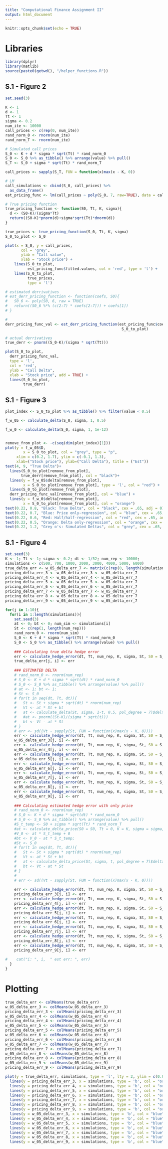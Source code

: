 ```yaml
---
title: "Computational Finance Assignment II"
output: html_document
---
```


```r
knitr::opts_chunk$set(echo = TRUE)
```

# Libraries
```r
library(dplyr)
library(matlib)
source(paste0(getwd(), "/helper_functions.R"))
```

## S.1 - Figure 2
```r
set.seed(3)

K <- 1
d <- 1
Tt <- 1
sigma <- 0.2
num_ite <- 10000
call_prices <- c(rep(0, num_ite))
rand_norm_0 <- rnorm(num_ite)
rand_norm_T <- rnorm(num_ite)

# Simulated call prices
S_0 <- K + d * sigma * sqrt(Tt) * rand_norm_0
S_0 <- S_0 %>% as_tibble() %>% arrange(value) %>% pull()
S_T <- S_0 + sigma * sqrt(Tt) * rand_norm_T

call_prices <- sapply(S_T, FUN = function(x)max(x - K, 0))

# LM
call_simulations <- cbind(S_0, call_prices) %>% 
  as_data_frame()
est_pricing_func <- lm(call_prices ~ poly(S_0, 7, raw=TRUE), data = call_simulations)

# True pricing function
true_pricing_function <- function(S0, Tt, K, sigma){
  d <- (S0-K)/(sigma*Tt)
  return((S0-K)*pnorm(d)+sigma*sqrt(Tt)*dnorm(d))
}

true_prices <- true_pricing_function(S_0, Tt, K, sigma)
S_0_to_plot <- S_0 

plot(x = S_0, y = call_prices, 
       col = 'grey',
       ylab = "Call value",
       xlab = "Stock price") + 
    lines(S_0_to_plot, 
          est_pricing_func$fitted.values, col = 'red', type = 'l') + 
    lines(S_0_to_plot, 
          true_prices, 
          type = 'l')

# estimated derrivatives
# est_derr_pricing_function <- function(coefs, S0){
#   S0_6 <- poly(S0, 6, raw = TRUE)
#   return((S0_6 %*% (c(2:7) * coefs[2:7])) + coefs[1])
# }

# 
derr_pricing_func_val <- est_derr_pricing_function(est_pricing_func$coefficients[-1],
                                                    S_0_to_plot)

# actual derrivatives
true_derr <- pnorm((S_0-K)/(sigma * sqrt(Tt)))

plot(S_0_to_plot, 
  derr_pricing_func_val, 
  type = 'l',
  col = 'red',
  ylab = "Call Delta",
  xlab = "Stock price", add = TRUE) + 
  lines(S_0_to_plot,
        true_derr)
```

## S.1 - Figure 3
```r
plot_index <- S_0_to_plot %>% as_tibble() %>% filter(value < 0.5)

f_w_05 <- calculate_delta(S_0, sigma, 1, 0.5)

f_w_0 <- calculate_delta(S_0, sigma, 1, 1e-12)


remove_from_plot <- -c(seq(dim(plot_index)[1]))
plot(y = f_w_05$D, 
        x = S_0_to_plot, col = "grey", type = "p",
     xlim = c(0.2, 1.7), ylim = c(-0.1, 1.3), 
     xlab=("Stock price"), ylab=("Call Delta"), title = ("Est"))
text(4, 9, "True Delta")+ 
  lines(S_0_to_plot[remove_from_plot],
       true_derr[remove_from_plot], col = "black")+ 
  lines(y = f_w_05$delta[remove_from_plot], 
        x = S_0_to_plot[remove_from_plot], type = 'l', col = "red") +
  lines(S_0_to_plot[remove_from_plot], 
  derr_pricing_func_val[remove_from_plot], col = "blue") + 
  lines(y = f_w_0$delta[remove_from_plot], 
        x = S_0_to_plot[remove_from_plot], col = "orange")
text(0.22, 0.8, "Black: True Delta", col = "black", cex = .65, adj = 0)
text(0.22, 0.7, "Blue: Price only-regression", col = "blue", cex = .65, adj = 0)
text(0.22, 0.6, "Red: Half/half-regression", col = "red", cex = .65, adj = 0)
text(0.22, 0.5, "Orange: Delta only-regression", col = "orange", cex = .65, adj = 0)
text(0.22, 1.2, "Grey o's: Simulated Deltas", col = "grey", cex = .65, adj = 0)
```

## S.1 - Figure 4
```r
set.seed(3)
K <- 1; Tt <- 1; sigma <- 0.2; dt <- 1/52; num_rep <- 10000;
simulations <- c(500, 700, 1000, 2000, 3000, 4000, 5000, 6000)
true_delta_err <- w_05_delta_err_7 <- matrix(c(rep(0, length(simulations)*10)), ncol = length(simulations))
pricing_delta_err_3 <- w_05_delta_err_3 <- w_05_delta_err_7
pricing_delta_err_4 <- w_05_delta_err_4 <- w_05_delta_err_7
pricing_delta_err_5 <- w_05_delta_err_5 <- w_05_delta_err_7
pricing_delta_err_6 <- w_05_delta_err_6 <- w_05_delta_err_7
pricing_delta_err_7 <- w_05_delta_err_7 <- w_05_delta_err_7
pricing_delta_err_8 <- w_05_delta_err_8 <- w_05_delta_err_7
pricing_delta_err_9 <- w_05_delta_err_9 <- w_05_delta_err_7

for(j in 1:10){
  for(i in 1:length(simulations)){
    set.seed(3)
    at <- 0; bt <- 0; num_sim <- simulations[i]
    St <- c(rep(1, length(num_rep)))
    rand_norm_0 <- rnorm(num_sim)
    S_0 <- K + d * sigma * sqrt(Tt) * rand_norm_0
    S_0 <- S_0 %>% as_tibble() %>% arrange(value) %>% pull()
    
    ### Calculating true delta hedge error
    err <- calculate_hedge_error(dt, Tt, num_rep, K, sigma, St, S0 = S_0, true_delta, pol_degree = 7)
    true_delta_err[j, i] <- err
    
    ### ESTIMATED DELTA
    # rand_norm_0 <- rnorm(num_rep)
    # S_0 <- K + d * sigma * sqrt(dt) * rand_norm_0
    # S_0 <- S_0 %>% as_tibble() %>% arrange(value) %>% pull()
    # at <- 1; bt <- 1;
    # St <- S_0
    # for(t in seq(dt, Tt, dt)){
    #   St <- St + sigma * sqrt(dt) * rnorm(num_rep)
    #   Vt <- at * St + bt
    #   at <- calculate_delta(St, sigma, 1-t, 0.5, pol_degree = 7)$delta
    #   #at <- pnorm((St-K)/(sigma * sqrt(t)))
    #   bt <- Vt - at * St
    # }
    # err <- sd((Vt - sapply(St, FUN = function(x)max(x - K, 0))))
    err <- calculate_hedge_error(dt, Tt, num_rep, K, sigma, St, S0 = S_0, calculate_delta, pol_degree = 3, w = 0.5)
    w_05_delta_err_3[j, i] <- err
    err <- calculate_hedge_error(dt, Tt, num_rep, K, sigma, St, S0 = S_0, calculate_delta, pol_degree = 4, w = 0.5)
    w_05_delta_err_4[j, i] <- err
    err <- calculate_hedge_error(dt, Tt, num_rep, K, sigma, St, S0 = S_0, calculate_delta, pol_degree = 5, w = 0.5)
    w_05_delta_err_5[j, i] <- err
    err <- calculate_hedge_error(dt, Tt, num_rep, K, sigma, St, S0 = S_0, calculate_delta, pol_degree = 6, w = 0.5)
    w_05_delta_err_6[j, i] <- err
    err <- calculate_hedge_error(dt, Tt, num_rep, K, sigma, St, S0 = S_0, calculate_delta, pol_degree = 7, w = 0.5)
    w_05_delta_err_7[j, i] <- err
    err <- calculate_hedge_error(dt, Tt, num_rep, K, sigma, St, S0 = S_0, calculate_delta, pol_degree = 8, w = 0.5)
    w_05_delta_err_8[j, i] <- err
    err <- calculate_hedge_error(dt, Tt, num_rep, K, sigma, St, S0 = S_0, calculate_delta, pol_degree = 9, w = 0.5)
    w_05_delta_err_9[j, i] <- err
    
    ### Calculating estimated hedge error with only price
    # rand_norm_0 <- rnorm(num_rep)
    # S_0 <- K + d * sigma * sqrt(dt) * rand_norm_0
    # S_0 <- S_0 %>% as_tibble() %>% arrange(value) %>% pull()
    #S_t_temp <- S0 + sigma * sqrt(Tt) * rand_norm_T
    #at <- calculate_delta_price(S0 = S0, Tt = 0, K = K, sigma = sigma, w = w, pol_degree = 7, St = S_t_temp)$delta; 
    #V_0 <- at * S_t_temp + 0
    #bt <- V_0 - at * S_t_temp;
    #St <- S_0
    # for(t in seq(dt, Tt, dt)){
    #   St <- St + sigma * sqrt(dt) * rnorm(num_rep)
    #   Vt <- at * St + bt
    #   at <- calculate_delta_price(St, sigma, t, pol_degree = 7)$delta
    #   bt <- Vt - at * St
    # }
    # 
    # err <- sd((Vt - sapply(St, FUN = function(x)max(x - K, 0))))
    
    err <- calculate_hedge_error(dt, Tt, num_rep, K, sigma, St, S0 = S_0, calculate_delta_price, pol_degree = 3)
    pricing_delta_err_3[j, i] <- err
    err <- calculate_hedge_error(dt, Tt, num_rep, K, sigma, St, S0 = S_0, calculate_delta_price, pol_degree = 4)
    pricing_delta_err_4[j, i] <- err
    err <- calculate_hedge_error(dt, Tt, num_rep, K, sigma, St, S0 = S_0, calculate_delta_price, pol_degree = 5)
    pricing_delta_err_5[j, i] <- err
    err <- calculate_hedge_error(dt, Tt, num_rep, K, sigma, St, S0 = S_0, calculate_delta_price, pol_degree = 6)
    pricing_delta_err_6[j, i] <- err
    err <- calculate_hedge_error(dt, Tt, num_rep, K, sigma, St, S0 = S_0, calculate_delta_price, pol_degree = 7)
    pricing_delta_err_7[j, i] <- err
    err <- calculate_hedge_error(dt, Tt, num_rep, K, sigma, St, S0 = S_0, calculate_delta_price, pol_degree = 8)
    pricing_delta_err_8[j, i] <- err
    err <- calculate_hedge_error(dt, Tt, num_rep, K, sigma, St, S0 = S_0, calculate_delta_price, pol_degree = 9)
    pricing_delta_err_9[j, i] <- err
    
#    cat("i: ", i,  " est err: ", err)
  }
}
```

# Plotting
```r
true_delta_err <- colMeans(true_delta_err)
w_05_delta_err_3 <- colMeans(w_05_delta_err_3)
pricing_delta_err_3 <- colMeans(pricing_delta_err_3)
w_05_delta_err_4 <- colMeans(w_05_delta_err_4)
pricing_delta_err_4 <- colMeans(pricing_delta_err_4)
w_05_delta_err_5 <- colMeans(w_05_delta_err_5)
pricing_delta_err_5 <- colMeans(pricing_delta_err_5)
w_05_delta_err_6 <- colMeans(w_05_delta_err_6)
pricing_delta_err_6 <- colMeans(pricing_delta_err_6)
w_05_delta_err_7 <- colMeans(w_05_delta_err_7)
pricing_delta_err_7 <- colMeans(pricing_delta_err_7)
w_05_delta_err_8 <- colMeans(w_05_delta_err_8)
pricing_delta_err_8 <- colMeans(pricing_delta_err_8)
w_05_delta_err_9 <- colMeans(w_05_delta_err_9)
pricing_delta_err_9 <- colMeans(pricing_delta_err_9)

plot(y = true_delta_err, simulations, type = 'l', lty = 2, ylim = c(0.01, 0.05), col = "red") +
  lines(y = pricing_delta_err_3, x = simulations, type = 'b', col = "orange")+
  lines(y = pricing_delta_err_4, x = simulations, type = 'b', col = "orange")+
  lines(y = pricing_delta_err_5, x = simulations, type = 'b', col = "orange")+
  lines(y = pricing_delta_err_6, x = simulations, type = 'b', col = "orange")+
  lines(y = pricing_delta_err_7, x = simulations, type = 'b', col = "orange")+
  lines(y = pricing_delta_err_8, x = simulations, type = 'b', col = "orange")+
  lines(y = pricing_delta_err_9, x = simulations, type = 'b', col = "orange")+
  lines(y = w_05_delta_err_3, x = simulations, type = 'b', col = "blue")+
  lines(y = w_05_delta_err_4, x = simulations, type = 'b', col = "blue")+
  lines(y = w_05_delta_err_5, x = simulations, type = 'b', col = "blue")+
  lines(y = w_05_delta_err_6, x = simulations, type = 'b', col = "blue")+
  lines(y = w_05_delta_err_7, x = simulations, type = 'b', col = "blue")+
  lines(y = w_05_delta_err_8, x = simulations, type = 'b', col = "blue")+
  lines(y = w_05_delta_err_9, x = simulations, type = 'b', col = "blue")

```


